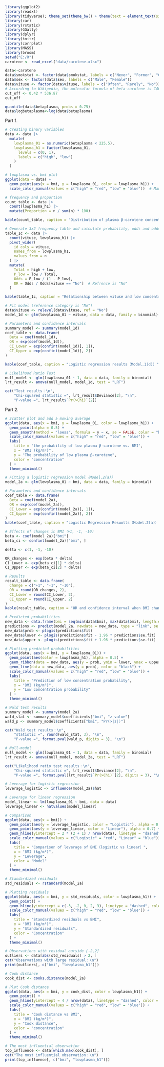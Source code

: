 
```{r}
library(ggplot2)
library(readxl)
library(tidyverse); theme_set(theme_bw() + theme(text = element_text(size = 18)))
library(car)
library(rstatix)
library(GGally)
library(dplyr)
library(knitr)
library(corrplot)
library(MASS)
library(broom)
setwd("E:/R")
carotene <- read_excel("data/carotene.xlsx")
```

```{r}
data<-carotene
data$smokstat <- factor(data$smokstat, labels = c("Never", "Former", "Current"))
data$sex <- factor(data$sex, labels = c("Male", "Female"))
data$vituse <- factor(data$vituse, labels = c("Often", "Rarely", "No"))
# According to Wikipedia, the molecular formula of beta-carotene is C40H56, and the molar mass is 536.87 g/mol.
cut_off <- 0.42 * 536.87
cut_off

quantile(data$betaplasma, probs = 0.75)
data$logbetaplasma<-log(data$betaplasma)

```
Part 1.
```{r}
# Creating binary variables
data <- data |> 
  mutate(
    lowplasma_01 = as.numeric(betaplasma < 225.5),
    lowplasma_h1 = factor(lowplasma_01,
      levels = c(0, 1),
      labels = c("high", "low")
    )
  )

# lowplasma vs. bmi plot
ggplot(data = data) +
  geom_point(aes(x = bmi, y = lowplasma_01, color = lowplasma_h1)) +
  scale_color_manual(values = c("high" = "red", "low" = "blue"))  # Manually specify colors
```


```{r}
# frequency and proportion
count_table <- data |> 
  count(lowplasma_h1) |> 
  mutate(Proportion = n / sum(n) * 100)

kable(count_table, caption = "Distribution of plasma β-carotene concentration")
```


```{r}
# Generate 3x2 frequency table and calculate probability, odds and odds ratio
table_1c <- data |> 
  count(vituse, lowplasma_h1) |> 
  pivot_wider(
    id_cols = vituse,
    names_from = lowplasma_h1,
    values_from = n
  ) |> 
  mutate(
    Total = high + low,
    P_low = low / Total,
    Odds = P_low / (1 - P_low),
    OR = Odds / Odds[vituse == "No"]  # Refrence is "No"
  )

kable(table_1c, caption = "Relationship between vituse and low concentrations（Table.1(c)）")
```


```{r}
# Fit model (reference category is "No")
data$vituse <- relevel(data$vituse, ref = "No")
model_1d <- glm(lowplasma_01 ~ vituse, data = data, family = binomial)

# Parameters and confidence intervals
summary_model <- summary(model_1d)
coef_table <- data.frame(
  Beta = coef(model_1d),
  OR = exp(coef(model_1d)),
  CI_Lower = exp(confint(model_1d)[, 1]),
  CI_Upper = exp(confint(model_1d)[, 2])
)

kable(coef_table, caption = "Logistic regression results（Model.1(d)）")
```


```{r}
# Likelihood Ratio Test
null_model <- glm(lowplasma_01 ~ 1, data = data, family = binomial)
lrt_result <- anova(null_model, model_1d, test = "LRT")

cat("Test results：\n",
    "Chi-squared statistic =", lrt_result$Deviance[2], "\n",
    "P-value =", lrt_result$`Pr(>Chi)`[2])
```
Part 2.
```{r}
# Scatter plot and add a moving average
ggplot(data, aes(x = bmi, y = lowplasma_01, color = lowplasma_h1)) +
  geom_point(alpha = 0.5) +
  geom_smooth(method = "loess", formula = y ~ x, se = FALSE, color = "black", linetype = "dashed") +
  scale_color_manual(values = c("high" = "red", "low" = "blue")) +
  labs(
    title = "the probability of low plasma β-carotene vs. BMI",
    x = "BMI (kg/m²)", 
    y = "The probability of low plasma β-carotene",
    color = "concentration"
  ) +
  theme_minimal()

# Fitting a logistic regression model（Model.2(a)）
model_2a <- glm(lowplasma_01 ~ bmi, data = data, family = binomial)

# Parameters and confidence intervals
coef_table <- data.frame(
  Beta = coef(model_2a),
  OR = exp(coef(model_2a)),
  CI_Lower = exp(confint(model_2a)[, 1]),
  CI_Upper = exp(confint(model_2a)[, 2])
)
kable(coef_table, caption = "Logistic Regression Resuolts（Model.2(a)）")

# Effects of changes in BMI（+1, -1, -10）
beta <- coef(model_2a)["bmi"]
beta_ci <- confint(model_2a)["bmi", ]

delta <- c(1, -1, -10)

OR_changes <- exp(beta * delta)
CI_Lower <- exp(beta_ci[1] * delta)
CI_Upper <- exp(beta_ci[2] * delta)

# Results
result_table <- data.frame(
  Change = c("+1", "-1", "-10"),
  OR = round(OR_changes, 2),
  CI_Lower = round(CI_Lower, 2),
  CI_Upper = round(CI_Upper, 2)
)
kable(result_table, caption = "OR and confidence interval when BMI changes")
```

```{r}
# Predicted probabilities
new_data <- data.frame(bmi = seq(min(data$bmi), max(data$bmi), length.out = 100))
predictions <- predict(model_2a, newdata = new_data, type = "link", se.fit = TRUE)
new_data$prob <- plogis(predictions$fit)
new_data$lower <- plogis(predictions$fit - 1.96 * predictions$se.fit)
new_data$upper <- plogis(predictions$fit + 1.96 * predictions$se.fit)

# Plotting predicted probabilities
ggplot(data, aes(x = bmi, y = lowplasma_01)) +
  geom_point(aes(color = lowplasma_h1), alpha = 0.5) +
  geom_ribbon(data = new_data, aes(y = prob, ymin = lower, ymax = upper), alpha = 0.2) +
  geom_line(data = new_data, aes(y = prob), color = "black") +
  scale_color_manual(values = c("high" = "red", "low" = "blue")) +
  labs(
    title = "Prediction of low concentration probability",
    x = "BMI (kg/m²)", 
    y = "Low concentration probability"
  ) +
  theme_minimal()
```

```{r}
# Wald test results
summary_model <- summary(model_2a)
wald_stat <- summary_model$coefficients["bmi", "z value"]
wald_p <- summary_model$coefficients["bmi", "Pr(>|z|)"]

cat("Wald test results：\n",
    "statistic =", round(wald_stat, 3), "\n",
    "P-value =", format.pval(wald_p, digits = 3), "\n")

# Null-model
null_model <- glm(lowplasma_01 ~ 1, data = data, family = binomial)
lrt_result <- anova(null_model, model_2a, test = "LRT")

cat("Likelihood ratio test results：\n",
    "Chi-squared statistic =", lrt_result$Deviance[2], "\n",
    "P-value =", format.pval(lrt_result$`Pr(>Chi)`[2], digits = 3), "\n")
```

```{r}
# Leverage for logistic regression
leverage_logistic <- influence(model_2a)$hat

# Leverage for linear regression
model_linear <- lm(lowplasma_01 ~ bmi, data = data)
leverage_linear <- hatvalues(model_linear)

# Comparison
ggplot(data, aes(x = bmi)) +
  geom_point(aes(y = leverage_logistic, color = "Logistic"), alpha = 0.7) +
  geom_point(aes(y = leverage_linear, color = "Linear"), alpha = 0.7) +
  geom_hline(yintercept = 2 * (2 + 1) / nrow(data), linetype = "dashed", color = "grey") +
  scale_color_manual(values = c("Logistic" = "red", "Linear" = "blue")) +
  labs(
    title = "Comparison of leverage of BMI（logistic vs linear）",
    x = "BMI (kg/m²)", 
    y = "Leverage",
    color = "Model"
  ) +
  theme_minimal()
```

```{r}
# Standardized residuals
std_residuals <- rstandard(model_2a)

# Plotting residuals
ggplot(data, aes(x = bmi, y = std_residuals, color = lowplasma_h1)) +
  geom_point() +
  geom_hline(yintercept = c(-3, -2, 0, 2, 3), linetype = "dashed", color = "gray") +
  scale_color_manual(values = c("high" = "red", "low" = "blue")) +
  labs(
    title = "Standardized residuals vs BMI",
    x = "BMI (kg/m²)", 
    y = "Standardized residuals",
    color = "Concentration"
  ) +
  theme_minimal()

# Observations with residual outside [-2,2]
outliers <- data[abs(std_residuals) > 2, ]
cat("Observations with large residual：\n")
print(outliers[, c("bmi", "lowplasma_h1")])
```

```{r}
# Cook distance
cook_dist <- cooks.distance(model_2a)

# Plot Cook distance
ggplot(data, aes(x = bmi, y = cook_dist, color = lowplasma_h1)) +
  geom_point() +
  geom_hline(yintercept = 4 / nrow(data), linetype = "dashed", color = "grey") +
  scale_color_manual(values = c("high" = "red", "low" = "blue")) +
  labs(
    title = "Cook distance vs BMI",
    x = "BMI (kg/m²)", 
    y = "Cook distance",
    color = "concentration"
  ) +
  theme_minimal()

# The most influential observation
top_influence <- data[which.max(cook_dist), ]
cat("The most influential observation：\n")
print(top_influence[, c("bmi", "lowplasma_h1")])
```








